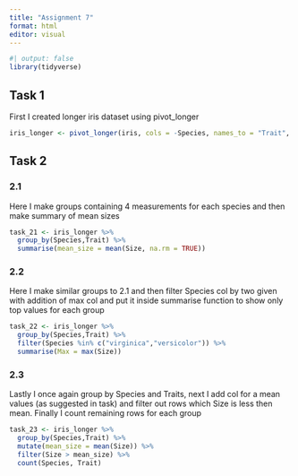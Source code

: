 ```yaml
---
title: "Assignment 7"
format: html
editor: visual
---
```


```r
#| output: false
library(tidyverse)
```

## Task 1

First I created longer iris dataset using pivot_longer

```r
iris_longer <- pivot_longer(iris, cols = -Species, names_to = "Trait", values_to = "Size")
```

## Task 2

### 2.1

Here I make groups containing 4 measurements for each species and then make summary of mean sizes

```r
task_21 <- iris_longer %>%
  group_by(Species,Trait) %>%
  summarise(mean_size = mean(Size, na.rm = TRUE))
```

### 2.2

Here I make similar groups to 2.1 and then filter Species col by two given with addition of max col and put it inside summarise function to show only top values for each group

```r
task_22 <- iris_longer %>%
  group_by(Species,Trait) %>%
  filter(Species %in% c("virginica","versicolor")) %>%
  summarise(Max = max(Size))
```

### 2.3

Lastly I once again group by Species and Traits, next I add col for a mean values (as suggested in task) and filter out rows which Size is less then mean. Finally I count remaining rows for each group

```r
task_23 <- iris_longer %>% 
  group_by(Species,Trait) %>%
  mutate(mean_size = mean(Size)) %>% 
  filter(Size > mean_size) %>% 
  count(Species, Trait)
```
